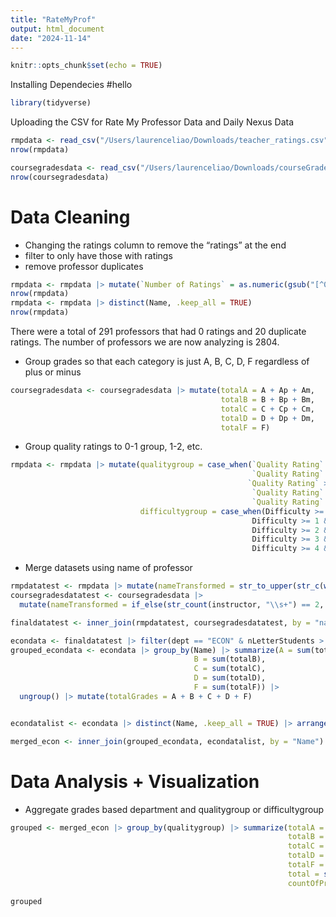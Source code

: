 ```yaml
---
title: "RateMyProf"
output: html_document
date: "2024-11-14"
---
```


```r
knitr::opts_chunk$set(echo = TRUE)
```

Installing Dependecies
#hello
```r
library(tidyverse)
```

Uploading the CSV for Rate My Professor Data and Daily Nexus Data

```r
rmpdata <- read_csv("/Users/laurenceliao/Downloads/teacher_ratings.csv")
nrow(rmpdata)
```
```r
coursegradesdata <- read_csv("/Users/laurenceliao/Downloads/courseGrades.csv")
nrow(coursegradesdata)
```


# Data Cleaning

- Changing the ratings column to remove the "ratings" at the end
- filter to only have those with ratings
- remove professor duplicates


```r
rmpdata <- rmpdata |> mutate(`Number of Ratings` = as.numeric(gsub("[^0-9]", "", `Number of Ratings`))) |> filter(`Number of Ratings` > 5)
nrow(rmpdata)
rmpdata <- rmpdata |> distinct(Name, .keep_all = TRUE)
nrow(rmpdata)
```

There were a total of 291 professors that had 0 ratings and 20 duplicate ratings. The number of professors we are now analyzing is 2804.

- Group grades so that each category is just A, B, C, D, F regardless of plus or minus

```r
coursegradesdata <- coursegradesdata |> mutate(totalA = A + Ap + Am,
                                               totalB = B + Bp + Bm,
                                               totalC = C + Cp + Cm, 
                                               totalD = D + Dp + Dm,
                                               totalF = F)
```

- Group quality ratings to 0-1 group, 1-2, etc.

```r
rmpdata <- rmpdata |> mutate(qualitygroup = case_when(`Quality Rating` >= 0 & `Quality Rating` < 1 ~ "0-1",
                                                      `Quality Rating` >= 1 & `Quality Rating` < 2 ~ "1-2",
                                                     `Quality Rating` >= 2 & `Quality Rating` < 3 ~ "2-3",
                                                      `Quality Rating` >= 3 & `Quality Rating` < 4 ~ "3-4",
                                                      `Quality Rating` >= 4 & `Quality Rating` <= 5 ~ "4-5"),
                             difficultygroup = case_when(Difficulty >= 0 & Difficulty < 1 ~ "0-1",
                                                      Difficulty >= 1 & Difficulty < 2 ~ "1-2",
                                                      Difficulty >= 2 & Difficulty < 3 ~ "2-3",
                                                      Difficulty >= 3 & Difficulty < 4 ~ "3-4",
                                                      Difficulty >= 4 & Difficulty <= 5 ~ "4-5"))
```

- Merge datasets using name of professor

```r
rmpdatatest <- rmpdata |> mutate(nameTransformed = str_to_upper(str_c(word(Name, -1), " ", substr(word(Name, 1), 1, 1))))
coursegradesdatatest <- coursegradesdata |> 
  mutate(nameTransformed = if_else(str_count(instructor, "\\s+") == 2, str_remove(instructor, " \\w+$"), instructor))

finaldatatest <- inner_join(rmpdatatest, coursegradesdatatest, by = "nameTransformed") |> select(-instructor, -nameTransformed, -Department)
```

```r
econdata <- finaldatatest |> filter(dept == "ECON" & nLetterStudents > 0)
grouped_econdata <- econdata |> group_by(Name) |> summarize(A = sum(totalA),
                                         B = sum(totalB), 
                                         C = sum(totalC),
                                         D = sum(totalD),
                                         F = sum(totalF)) |>
  ungroup() |> mutate(totalGrades = A + B + C + D + F)


econdatalist <- econdata |> distinct(Name, .keep_all = TRUE) |> arrange(Name) |> select(Name, qualitygroup, difficultygroup)

merged_econ <- inner_join(grouped_econdata, econdatalist, by = "Name")

```


# Data Analysis + Visualization

- Aggregate grades based department and qualitygroup or difficultygroup

```r
grouped <- merged_econ |> group_by(qualitygroup) |> summarize(totalA = sum(A),
                                                              totalB = sum(B),
                                                              totalC = sum(C),
                                                              totalD = sum(D),
                                                              totalF = sum(F),
                                                              total = sum(totalGrades),
                                                              countOfProfs = n())

grouped
```











